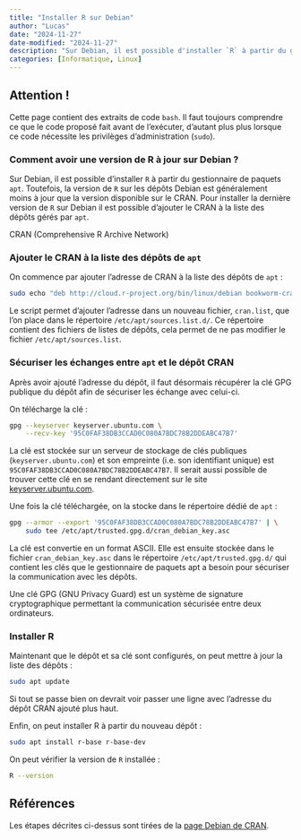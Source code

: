 ```yaml
---
title: "Installer R sur Debian"
author: "Lucas"
date: "2024-11-27"
date-modified: "2024-11-27"
description: "Sur Debian, il est possible d'installer `R` à partir du gestionnaire de paquets `apt`. Toutefois, la version de `R` sur les dépôts Debian est généralement moins à jour que la version disponible sur le CRAN..."
categories: [Informatique, Linux]
---
```


::: callout-warning
# Attention !

Cette page contient des extraits de code `bash`. Il faut toujours comprendre ce que le code proposé fait avant de l'exécuter, d'autant plus plus lorsque ce code nécessite les privilèges d'administration (`sudo`).
:::

### Comment avoir une version de R à jour sur Debian ?

Sur Debian, il est possible d'installer `R` à partir du gestionnaire de paquets `apt`. Toutefois, la version de `R` sur les dépôts Debian est généralement moins à jour que la version disponible sur le CRAN. Pour installer la dernière version de `R` sur Debian il est possible d'ajouter le CRAN à la liste des dépôts gérés par `apt`.

::: callout-tip
CRAN (Comprehensive R Archive Network)
:::

### Ajouter le CRAN à la liste des dépôts de `apt`

On commence par ajouter l'adresse de CRAN à la liste des dépôts de `apt` :

``` bash
sudo echo "deb http://cloud.r-project.org/bin/linux/debian bookworm-cran40/" > /etc/apt/sources.list.d/cran.list
```

Le script permet d'ajouter l'adresse dans un nouveau fichier, `cran.list`, que l'on place dans le répertoire `/etc/apt/sources.list.d/`. Ce répertoire contient des fichiers de listes de dépôts, cela permet de ne pas modifier le fichier `/etc/apt/sources.list`.

### Sécuriser les échanges entre `apt` et le dépôt CRAN

Après avoir ajouté l'adresse du dépôt, il faut désormais récupérer la clé GPG publique du dépôt afin de sécuriser les échange avec celui-ci.

On télécharge la clé :

``` bash
gpg --keyserver keyserver.ubuntu.com \
    --recv-key '95C0FAF38DB3CCAD0C080A7BDC78B2DDEABC47B7'
```

La clé est stockée sur un serveur de stockage de clés publiques (`keyserver.ubuntu.com`) et son empreinte (i.e. son identifiant unique) est `95C0FAF38DB3CCAD0C080A7BDC78B2DDEABC47B7`. Il serait aussi possible de trouver cette clé en se rendant directement sur le site [keyserver.ubuntu.com](https://keyserver.ubuntu.com/).

Une fois la clé téléchargée, on la stocke dans le répertoire dédié de `apt` :

``` bash
gpg --armor --export '95C0FAF38DB3CCAD0C080A7BDC78B2DDEABC47B7' | \
    sudo tee /etc/apt/trusted.gpg.d/cran_debian_key.asc
```

La clé est convertie en un format ASCII. Elle est ensuite stockée dans le fichier `cran_debian_key.asc` dans le répertoire `/etc/apt/trusted.gpg.d/` qui contient les clés que le gestionnaire de paquets apt a besoin pour sécuriser la communication avec les dépôts.

::: callout-tip
Une clé GPG (GNU Privacy Guard) est un système de signature cryptographique permettant la communication sécurisée entre deux ordinateurs.
:::

### Installer R

Maintenant que le dépôt et sa clé sont configurés, on peut mettre à jour la liste des dépôts :

``` bash
sudo apt update
```

Si tout se passe bien on devrait voir passer une ligne avec l'adresse du dépôt CRAN ajouté plus haut.

Enfin, on peut installer R à partir du nouveau dépôt :

``` bash
sudo apt install r-base r-base-dev
```

On peut vérifier la version de `R` installée :

``` bash
R --version
```

::: callout-note
# Références

Les étapes décrites ci-dessus sont tirées de la [page Debian de CRAN](https://cran.r-project.org/bin/linux/debian).
:::

